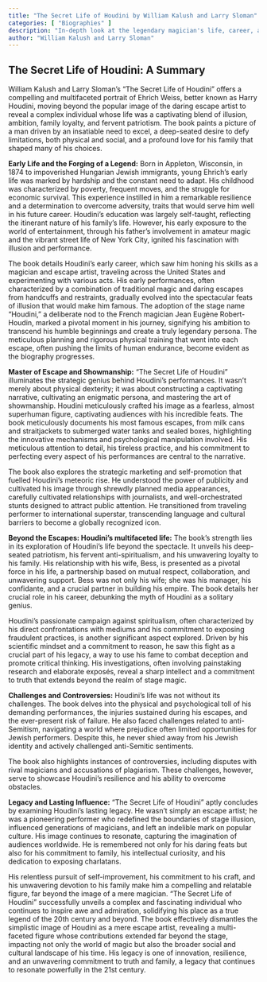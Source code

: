```yaml
---
title: "The Secret Life of Houdini by William Kalush and Larry Sloman"
categories: [ "Biographies" ]
description: "In-depth look at the legendary magician's life, career, and possible work as a spy"
author: "William Kalush and Larry Sloman"
---
```

## The Secret Life of Houdini: A Summary

William Kalush and Larry Sloman's "The Secret Life of Houdini" offers a compelling and multifaceted portrait of Ehrich Weiss, better known as Harry Houdini, moving beyond the popular image of the daring escape artist to reveal a complex individual whose life was a captivating blend of illusion, ambition, family loyalty, and fervent patriotism. The book paints a picture of a man driven by an insatiable need to excel, a deep-seated desire to defy limitations, both physical and social, and a profound love for his family that shaped many of his choices.

**Early Life and the Forging of a Legend:** Born in Appleton, Wisconsin, in 1874 to impoverished Hungarian Jewish immigrants, young Ehrich's early life was marked by hardship and the constant need to adapt.  His childhood was characterized by poverty, frequent moves, and the struggle for economic survival. This experience instilled in him a remarkable resilience and a determination to overcome adversity, traits that would serve him well in his future career.  Houdini's education was largely self-taught, reflecting the itinerant nature of his family's life.  However, his early exposure to the world of entertainment, through his father's involvement in amateur magic and the vibrant street life of New York City, ignited his fascination with illusion and performance.

The book details Houdini’s early career, which saw him honing his skills as a magician and escape artist, traveling across the United States and experimenting with various acts.  His early performances, often characterized by a combination of traditional magic and daring escapes from handcuffs and restraints, gradually evolved into the spectacular feats of illusion that would make him famous.  The adoption of the stage name "Houdini," a deliberate nod to the French magician Jean Eugène Robert-Houdin, marked a pivotal moment in his journey, signifying his ambition to transcend his humble beginnings and create a truly legendary persona.  The meticulous planning and rigorous physical training that went into each escape, often pushing the limits of human endurance, become evident as the biography progresses.

**Master of Escape and Showmanship:**  "The Secret Life of Houdini" illuminates the strategic genius behind Houdini's performances.  It wasn't merely about physical dexterity; it was about constructing a captivating narrative, cultivating an enigmatic persona, and mastering the art of showmanship.  Houdini meticulously crafted his image as a fearless, almost superhuman figure, captivating audiences with his incredible feats.  The book meticulously documents his most famous escapes, from milk cans and straitjackets to submerged water tanks and sealed boxes, highlighting the innovative mechanisms and psychological manipulation involved. His meticulous attention to detail, his tireless practice, and his commitment to perfecting every aspect of his performances are central to the narrative.


The book also explores the strategic marketing and self-promotion that fuelled Houdini's meteoric rise. He understood the power of publicity and cultivated his image through shrewdly planned media appearances, carefully cultivated relationships with journalists, and well-orchestrated stunts designed to attract public attention.  He transitioned from traveling performer to international superstar, transcending language and cultural barriers to become a globally recognized icon.

**Beyond the Escapes: Houdini's multifaceted life:**  The book's strength lies in its exploration of Houdini's life beyond the spectacle. It unveils his deep-seated patriotism, his fervent anti-spiritualism, and his unwavering loyalty to his family. His relationship with his wife, Bess, is presented as a pivotal force in his life, a partnership based on mutual respect, collaboration, and unwavering support. Bess was not only his wife; she was his manager, his confidante, and a crucial partner in building his empire. The book details her crucial role in his career, debunking the myth of Houdini as a solitary genius.

Houdini's passionate campaign against spiritualism, often characterized by his direct confrontations with mediums and his commitment to exposing fraudulent practices, is another significant aspect explored.  Driven by his scientific mindset and a commitment to reason, he saw this fight as a crucial part of his legacy, a way to use his fame to combat deception and promote critical thinking.  His investigations, often involving painstaking research and elaborate exposés, reveal a sharp intellect and a commitment to truth that extends beyond the realm of stage magic.

**Challenges and Controversies:** Houdini's life was not without its challenges. The book delves into the physical and psychological toll of his demanding performances, the injuries sustained during his escapes, and the ever-present risk of failure.  He also faced challenges related to anti-Semitism, navigating a world where prejudice often limited opportunities for Jewish performers. Despite this, he never shied away from his Jewish identity and actively challenged anti-Semitic sentiments.

The book also highlights instances of controversies, including disputes with rival magicians and accusations of plagiarism. These challenges, however, serve to showcase Houdini's resilience and his ability to overcome obstacles.

**Legacy and Lasting Influence:**  "The Secret Life of Houdini" aptly concludes by examining Houdini's lasting legacy.  He wasn't simply an escape artist; he was a pioneering performer who redefined the boundaries of stage illusion, influenced generations of magicians, and left an indelible mark on popular culture.  His image continues to resonate, capturing the imagination of audiences worldwide.  He is remembered not only for his daring feats but also for his commitment to family, his intellectual curiosity, and his dedication to exposing charlatans.

His relentless pursuit of self-improvement, his commitment to his craft, and his unwavering devotion to his family make him a compelling and relatable figure, far beyond the image of a mere magician.  "The Secret Life of Houdini" successfully unveils a complex and fascinating individual who continues to inspire awe and admiration, solidifying his place as a true legend of the 20th century and beyond. The book effectively dismantles the simplistic image of Houdini as a mere escape artist, revealing a multi-faceted figure whose contributions extended far beyond the stage, impacting not only the world of magic but also the broader social and cultural landscape of his time.  His legacy is one of innovation, resilience, and an unwavering commitment to truth and family, a legacy that continues to resonate powerfully in the 21st century.

